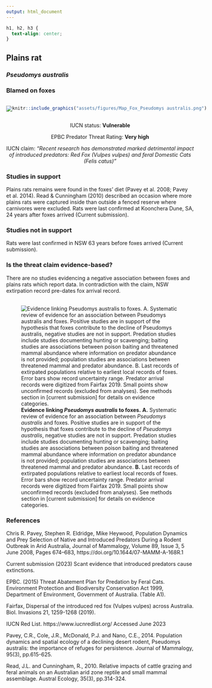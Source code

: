 ```yaml
---
output: html_document
---
```

```css
h1, h2, h3 {
  text-align: center;
}
```

## **Plains rat**
### *Pseudomys australis*
### Blamed on foxes

:::: {style="display: flex;"}

[![](assets/photos/Pseudomys australis.png)](https://www.inaturalist.org/photos/470313?size=original)

::: {}

:::

::: {}
  ```r
  knitr::include_graphics("assets/figures/Map_Fox_Pseudomys australis.png")
  ```
:::

::::
<center>
IUCN status: **Vulnerable**

EPBC Predator Threat Rating: **Very high**

IUCN claim: *"Recent research has demonstrated marked detrimental impact of introduced predators: Red Fox (Vulpes vulpes) and feral Domestic Cats (Felis catus)"*

</center>

### Studies in support

Plains rats remains were found in the foxes' diet (Pavey et al. 2008; Pavey et al. 2014). Read & Cunningham (2010) described an occasion where more plains rats were captured inside than outside a fenced reserve where carnivores were excluded. Rats were last confirmed at Koonchera Dune, SA, 24 years after foxes arrived (Current submission).

### Studies not in support

Rats were last confirmed in NSW 63 years before foxes arrived (Current submission).

### Is the threat claim evidence-based?

There are no studies evidencing a negative association between foxes and plains rats which report data. In contradiction with the claim, NSW extirpation record pre-dates fox arrival record.
<br>
<br>

![**Evidence linking *Pseudomys australis* to foxes.** **A.** Systematic review of evidence for an association between *Pseudomys australis* and foxes. Positive studies are in support of the hypothesis that foxes contribute to the decline of *Pseudomys australis*, negative studies are not in support. Predation studies include studies documenting hunting or scavenging; baiting studies are associations between poison baiting and threatened mammal abundance where information on predator abundance is not provided; population studies are associations between threatened mammal and predator abundance. **B.** Last records of extirpated populations relative to earliest local records of foxes. Error bars show record uncertainty range. Predator arrival records were digitized from Fairfax 2019. Small points show unconfirmed records (excluded from analyses). See methods section in [current submission] for details on evidence categories.](assets/figures/Main_Evidence_Fox_Pseudomys australis.png)

### References

Chris R. Pavey, Stephen R. Eldridge, Mike Heywood, Population Dynamics and Prey Selection of Native and Introduced Predators During a Rodent Outbreak in Arid Australia, Journal of Mammalogy, Volume 89, Issue 3, 5 June 2008, Pages 674–683, https://doi.org/10.1644/07-MAMM-A-168R.1

Current submission (2023) Scant evidence that introduced predators cause extinctions.

EPBC. (2015) Threat Abatement Plan for Predation by Feral Cats. Environment Protection and Biodiversity Conservation Act 1999, Department of Environment, Government of Australia. (Table A1).

Fairfax, Dispersal of the introduced red fox (Vulpes vulpes) across Australia. Biol. Invasions 21, 1259-1268 (2019).

IUCN Red List. https://www.iucnredlist.org/ Accessed June 2023

Pavey, C.R., Cole, J.R., McDonald, P.J. and Nano, C.E., 2014. Population dynamics and spatial ecology of a declining desert rodent, Pseudomys australis: the importance of refuges for persistence. Journal of Mammalogy, 95(3), pp.615-625.

Read, J.L. and Cunningham, R., 2010. Relative impacts of cattle grazing and feral animals on an Australian arid zone reptile and small mammal assemblage. Austral Ecology, 35(3), pp.314-324.

